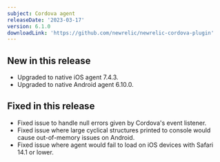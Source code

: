 ```yaml
---
subject: Cordova agent
releaseDate: '2023-03-17'
version: 6.1.0
downloadLink: 'https://github.com/newrelic/newrelic-cordova-plugin'
---
```


## New in this release

* Upgraded to native iOS agent 7.4.3.
* Upgraded to native Android agent 6.10.0.

## Fixed in this release

* Fixed issue to handle null errors given by Cordova's event listener.
* Fixed issue where large cyclical structures printed to console would cause out-of-memory issues on Android.
* Fixed issue where agent would fail to load on iOS devices with Safari 14.1 or lower.
